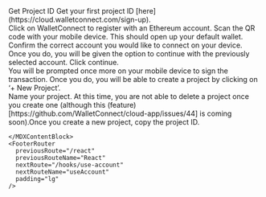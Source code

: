 

<MDXLayout>
  <MDXContentSection>
    <Text variant="heading4" color="white" id="get-project-id">
      Get Project ID
    </Text>
    <MDXContentBlock>
      Get your first project ID [here](https://cloud.walletconnect.com/sign-up).
      <div className={s.imageContainer}>
        <NextImage
          src="/docs/cloud-explorer/sign-in.png"
          priority={true}
          layout="responsive"
          width={700}
          height={420}
        />
      </div>
      Click on WalletConnect to register with an Ethereum account. Scan the QR code with your mobile
      device. This should open up your default wallet. Confirm the correct account you would like to
      connect on your device. Once you do, you will be given the option to continue with the
      previously selected account. Click continue.
      <div className={s.imageContainer}>
        <NextImage
          src="/docs/cloud-explorer/continue.png"
          priority={true}
          layout="responsive"
          width={700}
          height={420}
        />
      </div>
      You will be prompted once more on your mobile device to sign the transaction. Once you do, you
      will be able to create a project by clicking on ‘+ New Project’.
      <div className={s.imageContainer}>
        <NextImage
          src="/docs/cloud-explorer/new-project.png"
          priority={true}
          layout="responsive"
          width={700}
          height={420}
        />
      </div>
      Name your project. At this time, you are not able to delete a project once you create one (although this (feature)[https://github.com/WalletConnect/cloud-app/issues/44] is coming soon).Once you create a new project, copy the project ID.
      <div className={s.imageContainer}>
        <NextImage
          src="/docs/cloud-explorer/demo-app.png"
          priority={true}
          layout="responsive"
          width={700}
          height={420}
        />
      </div>

    </MDXContentBlock>
    <FooterRouter
      previousRoute="/react"
      previousRouteName="React"
      nextRoute="/hooks/use-account"
      nextRouteName="useAccount"
      padding="lg"
    />

  </MDXContentSection>
  <MDXToCSection data={CLOUD_GET_PROJECT_ID_TOC} />
</MDXLayout>
